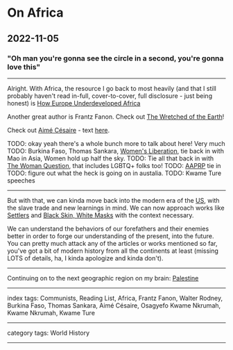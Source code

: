 # On Africa

## 2022-11-05

### "Oh man you're gonna see the circle in a second, you're gonna love this"

---

Alright. With Africa, the resource I go back to most heavily (and that I still probably haven't read in-full, cover-to-cover, full disclosure - just being honest) is [How Europe Underdeveloped Africa](https://www.goodreads.com/book/show/40630.How_Europe_Underdeveloped_Africa)

Another great author is Frantz Fanon. Check out [The Wretched of the Earth](https://www.goodreads.com/book/show/66933.The_Wretched_of_the_Earth)!

Check out [Aimé Césaire](https://www.goodreads.com/book/show/86598.Discourse_on_Colonialism) - text [here](https://redsails.org/discours-sur-le-colonialisme/).

TODO: okay yeah there's a whole bunch more to talk about here! Very much
TODO: Burkina Faso, Thomas Sankara, [Women's Liberation](https://www.goodreads.com/book/show/3039894-women-s-liberation-and-the-african-freedom-struggle), tie back in with Mao in Asia, Women hold up half the sky.
TODO: Tie all that back in with [The Woman Question](https://redsails.org/the-woman-question/), that includes LGBTQ+ folks too!
TODO: [AAPRP](https://aaprp-intl.org/overview-of-essential-aspects-of-nkrumahism-toureism-ideology-of-the-aaprp/) tie in
TODO: figure out what the heck is going on in austalia.
TODO: Kwame Ture speeches

---

But with that, we can kinda move back into the modern era of the [US](/posts/on-north-america), with the slave trade and new learnings in mind. We can now approach works like [Settlers](https://readsettlers.org/) and [Black Skin, White Masks](https://www.goodreads.com/book/show/274392.Black_Skin_White_Masks) with the context necessary.

We can understand the behaviors of our forefathers and their enemies better in order to forge our understanding of the present, into the future. You can pretty much attack any of the articles or works mentioned so far, you've got a bit of modern history from all the continents at least (missing LOTS of details, ha, I kinda apologize and kinda don't).

---

Continuing on to the next geographic region on my brain: [Palestine](/posts/on-the-middle-east)

---

index tags: Communists, Reading List, Africa, Frantz Fanon, Walter Rodney, Burkina Faso, Thomas Sankara, Aimé Césaire, Osagyefo Kwame Nkrumah, Kwame Nkrumah, Kwame Ture

---

category tags: World History

---
